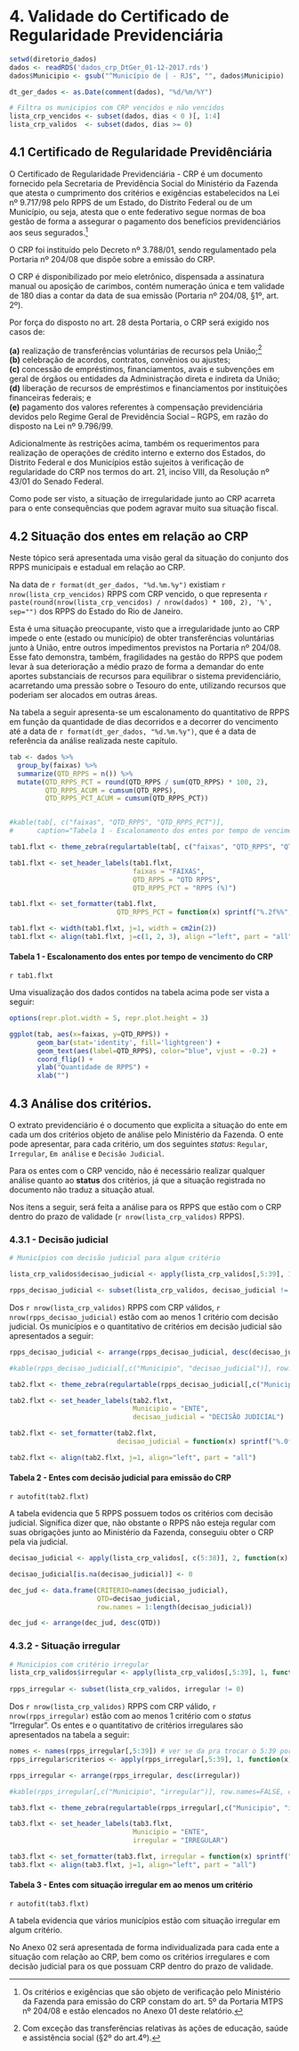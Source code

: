 # 4. Validade do Certificado de Regularidade Previdenciária

```r
setwd(diretorio_dados)
dados <- readRDS('dados_crp_DtGer_01-12-2017.rds')
dados$Municipio <- gsub("^Município de | - RJ$", "", dados$Municipio)

dt_ger_dados <- as.Date(comment(dados), "%d/%m/%Y")

# Filtra os municipios com CRP vencidos e não vencidos
lista_crp_vencidos <- subset(dados, dias < 0 )[, 1:4]
lista_crp_validos  <- subset(dados, dias >= 0)
```

## 4.1 Certificado de Regularidade Previdênciária

O Certificado de Regularidade Previdenciária - CRP é um documento fornecido pela Secretaria de Previdência Social do Ministério da Fazenda que atesta o cumprimento dos critérios e exigências estabelecidos na Lei nº 9.717/98 pelo RPPS de um Estado, do Distrito Federal ou de um Município, ou seja, atesta que o ente federativo segue normas de boa gestão de forma a assegurar o pagamento dos benefícios previdenciários aos seus segurados.^[Os critérios e exigências que são objeto de verificação pelo Ministério da Fazenda para emissão do CRP constam do art. 5º da Portaria MTPS nº 204/08 e estão elencados no Anexo 01 deste relatório.]

O CRP foi instituído pelo Decreto nº 3.788/01, sendo regulamentado pela Portaria nº 204/08 que dispõe sobre a emissão do CRP.

O CRP é disponibilizado por meio eletrônico, dispensada a assinatura manual ou aposição de carimbos, contém numeração única e tem validade de 180 dias a contar da data de sua emissão (Portaria nº 204/08, §1º, art. 2º). 

Por força do disposto no art. 28 desta Portaria, o CRP será exigido nos casos de:

**(a)** realização de transferências voluntárias de recursos pela União;^[Com exceção das transferências relativas às ações de educação, saúde e assistência social (§2º do art.4º).]  
**(b)** celebração de acordos, contratos, convênios ou ajustes;  
**(c)** concessão de empréstimos, financiamentos, avais e subvenções em geral de órgãos ou entidades da Administração direta e indireta da União;  
**(d)** liberação de recursos de empréstimos e financiamentos por instituições financeiras federais; e  
**(e)** pagamento dos valores referentes à compensação previdenciária devidos pelo Regime Geral de Previdência Social – RGPS, em razão do disposto na Lei nº 9.796/99.   

Adicionalmente às restrições acima, também os requerimentos para realização de operações de crédito interno e externo dos Estados, do Distrito Federal e dos Municípios estão sujeitos à verificação de regularidade do CRP nos termos do art. 21, inciso VIII, da Resolução nº 43/01 do Senado Federal.

Como pode ser visto, a situação de irregularidade junto ao CRP acarreta para o ente consequências que podem agravar muito sua situação fiscal.


## 4.2 Situação dos entes em relação ao CRP

Neste tópico será apresentada uma visão geral da situação do conjunto dos RPPS municipais e estadual em relação ao CRP.

Na data de `r format(dt_ger_dados, "%d.%m.%y")` existiam `r nrow(lista_crp_vencidos)` RPPS com CRP vencido, o que representa `r paste(round(nrow(lista_crp_vencidos) / nrow(dados) * 100, 2), '%', sep="")` dos RPPS do Estado do Rio de Janeiro.

Esta é uma situação preocupante, visto que a irregularidade junto ao CRP impede o ente (estado ou município) de obter transferências voluntárias junto à União, entre outros impedimentos previstos na Portaria nº 204/08. Esse fato demonstra, também, fragilidades na gestão do RPPS que podem levar à sua deterioração a médio prazo de forma a demandar do ente aportes substanciais de recursos para equilibrar o sistema previdenciário, acarretando uma pressão sobre o Tesouro do ente, utilizando recursos que poderiam ser alocados em outras áreas.

Na tabela a seguir apresenta-se um escalonamento do quantitativo de RPPS em função da quantidade de dias decorridos e a decorrer do vencimento até a data de `r format(dt_ger_dados, "%d.%m.%y")`, que é a data de referência da análise realizada neste capítulo.

```r
tab <- dados %>%
  group_by(faixas) %>%
  summarize(QTD_RPPS = n()) %>%
  mutate(QTD_RPPS_PCT = round(QTD_RPPS / sum(QTD_RPPS) * 100, 2),
         QTD_RPPS_ACUM = cumsum(QTD_RPPS),
         QTD_RPPS_PCT_ACUM = cumsum(QTD_RPPS_PCT))


#kable(tab[, c("faixas", "QTD_RPPS", "QTD_RPPS_PCT")],
#      caption="Tabela 1 - Escalonamento dos entes por tempo de vencimento do CRP")

tab1.flxt <- theme_zebra(regulartable(tab[, c("faixas", "QTD_RPPS", "QTD_RPPS_PCT")]))

tab1.flxt <- set_header_labels(tab1.flxt,
                               faixas = "FAIXAS",
                               QTD_RPPS = "QTD RPPS",
                               QTD_RPPS_PCT = "RPPS (%)")

tab1.flxt <- set_formatter(tab1.flxt,
                           QTD_RPPS_PCT = function(x) sprintf("%.2f%%", x))

tab1.flxt <- width(tab1.flxt, j=1, width = cm2in(2))
tab1.flxt <- align(tab1.flxt, j=c(1, 2, 3), align ="left", part = "all")

```

#### Tabela 1 - Escalonamento dos entes por tempo de vencimento do CRP

`r tab1.flxt`

Uma visualização dos dados contidos na tabela acima pode ser vista a seguir:

```r
options(repr.plot.width = 5, repr.plot.height = 3) 

ggplot(tab, aes(x=faixas, y=QTD_RPPS)) + 
       geom_bar(stat='identity', fill='lightgreen') + 
       geom_text(aes(label=QTD_RPPS), color="blue", vjust = -0.2) +
       coord_flip() + 
       ylab("Quantidade de RPPS") +
       xlab("")
```


## 4.3 Análise dos critérios.

O extrato previdenciário é o documento que explicita a situação do ente em cada um dos critérios objeto de análise pelo Ministério da Fazenda. O ente pode apresentar, para cada critério, um dos seguintes *status*: `Regular`, `Irregular`, `Em análise` e `Decisão Judicial`.

Para os entes com o CRP vencido, não é necessário realizar qualquer análise quanto ao **status** dos critérios, já que a situação registrada no documento não traduz a situação atual. 

Nos itens a seguir, será feita a análise para os RPPS que estão com o CRP dentro do prazo de validade (`r nrow(lista_crp_validos)` RPPS).


### 4.3.1 - Decisão judicial

```r
# Municípios com decisão judicial para algum critério

lista_crp_validos$decisao_judicial <- apply(lista_crp_validos[,5:39], 1, function(x) sum(ifelse(x == 'Decisão Judicial', 1, 0)))

rpps_decisao_judicial <- subset(lista_crp_validos, decisao_judicial != 0)

```

Dos `r nrow(lista_crp_validos)` RPPS com CRP válidos, `r nrow(rpps_decisao_judicial)` estão com ao menos 1 critério com decisão judicial. Os municípios e o quantitativo de critérios em decisão judicial são apresentados a seguir:


```r
rpps_decisao_judicial <- arrange(rpps_decisao_judicial, desc(decisao_judicial))

#kable(rpps_decisao_judicial[,c("Municipio", "decisao_judicial")], row.names=FALSE, #caption="Tabela 2 - Entes com decisão judicial para emissão do CRP")

tab2.flxt <- theme_zebra(regulartable(rpps_decisao_judicial[,c("Municipio", "decisao_judicial")]))

tab2.flxt <- set_header_labels(tab2.flxt,
                               Municipio = "ENTE",
                               decisao_judicial = "DECISÃO JUDICIAL")

tab2.flxt <- set_formatter(tab2.flxt,
                           decisao_judicial = function(x) sprintf("%.0f", x))

tab2.flxt <- align(tab2.flxt, j=1, align="left", part = "all")
```

#### Tabela 2 - Entes com decisão judicial para emissão do CRP

`r autofit(tab2.flxt)`

A tabela evidencia que 5 RPPS possuem todos os critérios com decisão judicial. Significa dizer que, não obstante o RPPS não esteja regular com suas obrigações junto ao Ministério da Fazenda, conseguiu obter o CRP pela via judicial.


```r
decisao_judicial <- apply(lista_crp_validos[, c(5:38)], 2, function(x) sum(ifelse(x == 'Decisão Judicial', 1, 0)))

decisao_judicial[is.na(decisao_judicial)] <- 0

dec_jud <- data.frame(CRITERIO=names(decisao_judicial),
                      QTD=decisao_judicial,
                      row.names = 1:length(decisao_judicial))

dec_jud <- arrange(dec_jud, desc(QTD))
```


### 4.3.2 - Situação irregular

```r
# Municipios com critério irregular
lista_crp_validos$irregular <- apply(lista_crp_validos[,5:39], 1, function(x) sum(ifelse(x == 'Irregular', 1, 0)))
                                           
rpps_irregular <- subset(lista_crp_validos, irregular != 0)

```

Dos `r nrow(lista_crp_validos)` RPPS com CRP válido, `r nrow(rpps_irregular)` estão com ao menos 1 critério com o *status* "Irregular". Os entes e o quantitativo de critérios irregulares são apresentados na tabela a seguir:


```r
nomes <- names(rpps_irregular[,5:39]) # ver se da pra trocar o 5:39 por algo mais generico.
rpps_irregular$criterios <- apply(rpps_irregular[,5:39], 1, function(x) paste0(nomes[x == 'Irregular'], collapse = '-'))

rpps_irregular <- arrange(rpps_irregular, desc(irregular))

#kable(rpps_irregular[,c("Municipio", "irregular")], row.names=FALSE, caption="Tabela 3 - Entes com situação irregular em ao menos um critério")

tab3.flxt <- theme_zebra(regulartable(rpps_irregular[,c("Municipio", "irregular")]))  

tab3.flxt <- set_header_labels(tab3.flxt,
                               Municipio = "ENTE",
                               irregular = "IRREGULAR")

tab3.flxt <- set_formatter(tab3.flxt, irregular = function(x) sprintf("%.0f", x))
tab3.flxt <- align(tab3.flxt, j=1, align="left", part = "all")
```

#### Tabela 3 - Entes com situação irregular em ao menos um critério

`r autofit(tab3.flxt)`


A tabela evidencia que vários municípios estão com situação irregular em algum critério.

No Anexo 02 será apresentada de forma individualizada para cada ente a situação com relação ao CRP, bem como os critérios irregulares e com decisão judicial para os que possuam CRP dentro do prazo de validade.





